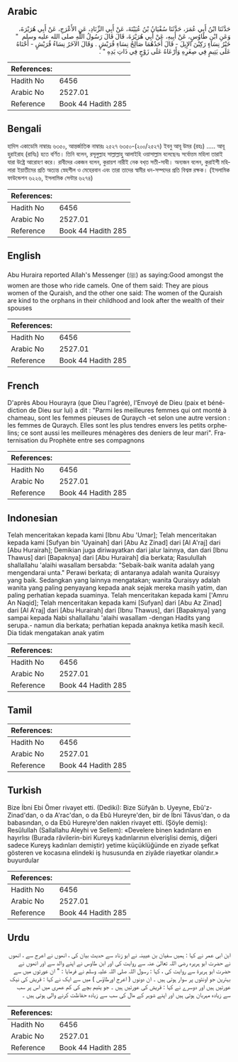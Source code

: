 ## Arabic


<div dir="rtl" lang="ar" style={{fontSize:'larger',backgroundColor:'#f8f9fa',padding:20}}>
حَدَّثَنَا ابْنُ أَبِي عُمَرَ، حَدَّثَنَا سُفْيَانُ بْنُ عُيَيْنَةَ، عَنْ أَبِي الزِّنَادِ، عَنِ الأَعْرَجِ، عَنْ أَبِي هُرَيْرَةَ، وَعَنِ ابْنِ طَاوُسٍ، عَنْ أَبِيهِ، عَنْ أَبِي هُرَيْرَةَ، قَالَ قَالَ رَسُولُ اللَّهِ صلى الله عليه وسلم ‏ "‏ خَيْرُ نِسَاءٍ رَكِبْنَ الإِبِلَ - قَالَ أَحَدُهُمَا صَالِحُ نِسَاءِ قُرَيْشٍ ‏.‏ وَقَالَ الآخَرُ نِسَاءُ قُرَيْشٍ - أَحْنَاهُ عَلَى يَتِيمٍ فِي صِغَرِهِ وَأَرْعَاهُ عَلَى زَوْجٍ فِي ذَاتِ يَدِهِ ‏"‏ ‏.‏
</div>
<div style={{backgroundColor:'#f8f9fa',padding:20, marginBottom: 10}}><table> <thead> <tr> <th>References:</th> <th></th> </tr> </thead> <tbody><tr><td>Hadith No</td><td>6456</td></tr><tr><td>Arabic No</td><td>2527.01</td></tr><tr><td>Reference</td><td>Book 44 Hadith 285</td></tr></tbody></table></div>

## Bengali


<div dir="ltr" lang="bn" style={{fontSize:'larger',backgroundColor:'#f8f9fa',padding:20}}>
হাদিস একাডেমি নাম্বারঃ ৬৩৫০, আন্তর্জাতিক নাম্বারঃ ২৫২৭ ৬৩৫০-(২০০/২৫২৭) ইবনু আবূ উমর (রহঃ) ..... আবূ হুরাইরাহ (রাযিঃ) হতে বর্ণিত। তিনি বলেন, রসূলুল্লাহ সাল্লাল্লাহু আলাইহি ওয়াসাল্লাম বলেছেনঃ সর্বোত্তম মহিলা তারাই যারা উষ্ট্রে আরোহণ করে। রাবীদের একজন বলেন, কুরায়শ নারীই নেক বখ্‌ত সতী-সাধী। অন্যজন বলেন, কুরাইশী মহিলারা ইয়াতীমের প্রতি অত্যন্ত স্নেহশীল ও মেহেরবান এবং তারা তাদের স্বামীর ধন-সম্পদের প্রতি বিশ্বস্ত রক্ষক। (ইসলামিক ফাউন্ডেশন ৬২২৬, ইসলামিক সেন্টার ৬২৭৪)
</div>
<div style={{backgroundColor:'#f8f9fa',padding:20, marginBottom: 10}}><table> <thead> <tr> <th>References:</th> <th></th> </tr> </thead> <tbody><tr><td>Hadith No</td><td>6456</td></tr><tr><td>Arabic No</td><td>2527.01</td></tr><tr><td>Reference</td><td>Book 44 Hadith 285</td></tr></tbody></table></div>

## English


<div dir="ltr" lang="en" style={{fontSize:'larger',backgroundColor:'#f8f9fa',padding:20}}>
Abu Huraira reported Allah's Messenger (ﷺ) as saying:Good amongst the women are those who ride camels. One of them said: They are pious women of the Quraish, and the other one said: The women of the Quraish are kind to the orphans in their childhood and look after the wealth of their spouses
</div>
<div style={{backgroundColor:'#f8f9fa',padding:20, marginBottom: 10}}><table> <thead> <tr> <th>References:</th> <th></th> </tr> </thead> <tbody><tr><td>Hadith No</td><td>6456</td></tr><tr><td>Arabic No</td><td>2527.01</td></tr><tr><td>Reference</td><td>Book 44 Hadith 285</td></tr></tbody></table></div>

## French


<div dir="ltr" lang="fr" style={{fontSize:'larger',backgroundColor:'#f8f9fa',padding:20}}>
D'après Abou Hourayra (que Dieu l'agrée), l'Envoyé de Dieu (paix et bénédiction de Dieu sur lui) a dit : "Parmi les meilleures femmes qui ont monté à chameau, sont les femmes pieuses de Quraych -et selon une autre version : les femmes de Quraych. Elles sont les plus tendres envers les petits orphelins; ce sont aussi les meilleures ménagères des deniers de leur mari". Fraternisation du Prophète entre ses compagnons
</div>
<div style={{backgroundColor:'#f8f9fa',padding:20, marginBottom: 10}}><table> <thead> <tr> <th>References:</th> <th></th> </tr> </thead> <tbody><tr><td>Hadith No</td><td>6456</td></tr><tr><td>Arabic No</td><td>2527.01</td></tr><tr><td>Reference</td><td>Book 44 Hadith 285</td></tr></tbody></table></div>

## Indonesian


<div dir="ltr" lang="id" style={{fontSize:'larger',backgroundColor:'#f8f9fa',padding:20}}>
Telah menceritakan kepada kami [Ibnu Abu 'Umar]; Telah menceritakan kepada kami [Sufyan bin 'Uyainah] dari [Abu Az Zinad] dari [Al A'raj] dari [Abu Hurairah]; Demikian juga diriwayatkan dari jalur lainnya, dan dari [Ibnu Thawus] dari [Bapaknya] dari [Abu Hurairah] dia berkata; Rasulullah shallallahu 'alaihi wasallam bersabda: "Sebaik-baik wanita adalah yang mengendarai unta." Perawi berkata; di antaranya adalah wanita Quraisyy yang baik. Sedangkan yang lainnya mengatakan; wanita Quraisyy adalah wanita yang paling penyayang kepada anak sejak mereka masih yatim, dan paling perhatian kepada suaminya. Telah menceritakan kepada kami ['Amru An Naqid]; Telah menceritakan kepada kami [Sufyan] dari [Abu Az Zinad] dari [Al A'raj] dari [Abu Hurairah] dari [Ibnu Thawus], dari [Bapaknya] yang sampai kepada Nabi shallallahu 'alaihi wasallam -dengan Hadits yang serupa.- namun dia berkata; perhatian kepada anaknya ketika masih kecil. Dia tidak mengatakan anak yatim
</div>
<div style={{backgroundColor:'#f8f9fa',padding:20, marginBottom: 10}}><table> <thead> <tr> <th>References:</th> <th></th> </tr> </thead> <tbody><tr><td>Hadith No</td><td>6456</td></tr><tr><td>Arabic No</td><td>2527.01</td></tr><tr><td>Reference</td><td>Book 44 Hadith 285</td></tr></tbody></table></div>

## Tamil


<div dir="ltr" lang="ta" style={{fontSize:'larger',backgroundColor:'#f8f9fa',padding:20}}>

</div>
<div style={{backgroundColor:'#f8f9fa',padding:20, marginBottom: 10}}><table> <thead> <tr> <th>References:</th> <th></th> </tr> </thead> <tbody><tr><td>Hadith No</td><td>6456</td></tr><tr><td>Arabic No</td><td>2527.01</td></tr><tr><td>Reference</td><td>Book 44 Hadith 285</td></tr></tbody></table></div>

## Turkish


<div dir="ltr" lang="tr" style={{fontSize:'larger',backgroundColor:'#f8f9fa',padding:20}}>
Bize İbni Ebi Ömer rivayet etti. (Dediki): Bize Süfyân b. Uyeyne, Ebû'z-Zinad'dan, o da A'rac'dan, o da Ebû Hureyre'den, bir de İbni Tâvus'dan, o da babasından, o da Ebû Hureyre'den naklen rivayet etti. (Şöyle demiş): Resûlullah (Sallallahu Aleyhi ve Sellem): «Develere binen kadınların en hayırlısı (Burada râvilerin-biri Kureyş kadınlarının elverişlisi demiş, diğeri sadece Kureyş kadınları demiştir) yetime küçüklüğünde en ziyade şefkat gösteren ve kocasına elindeki iş hususunda en ziyâde riayetkar olandır.» buyurdular
</div>
<div style={{backgroundColor:'#f8f9fa',padding:20, marginBottom: 10}}><table> <thead> <tr> <th>References:</th> <th></th> </tr> </thead> <tbody><tr><td>Hadith No</td><td>6456</td></tr><tr><td>Arabic No</td><td>2527.01</td></tr><tr><td>Reference</td><td>Book 44 Hadith 285</td></tr></tbody></table></div>

## Urdu


<div dir="rtl" lang="ur" style={{fontSize:'larger',backgroundColor:'#f8f9fa',padding:20}}>
ابن ابی عمر نے کہا : ہمیں سفیان بن عیینہ نے ابو زناد سے حدیث بیان کی ، انھوں نے اعرج سے ، انھوں نے حضرت ابو ہریرہ رضی اللہ تعالیٰ عنہ سے روایت کی اور ابن طاوس نے اپنے والد سے اور انھوں نے حضرت ابو ہریرۃ سے روایت کی ، کہا : رسول اللہ صلی اللہ علیہ وسلم نے فرمایا : " ان عورتوں میں سے بہترین جو اونٹوں پر سوار ہوتی ہیں ۔ ان دونوں ( اعرج اورطاؤس ) میں سے ایک نے کہا : قریش کی نیک عورتیں ہیں اور دوسرے نے کہا : قریش کی عورتیں ہیں ۔ جو یتیم بچے کی کم عمری میں اس پر سب سے زیادہ مہربان ہوتی ہیں اور اپنے شوہر کے مال کی سب سے زیادہ حفاظت کرنے والی ہوتی ہیں ۔
</div>
<div style={{backgroundColor:'#f8f9fa',padding:20, marginBottom: 10}}><table> <thead> <tr> <th>References:</th> <th></th> </tr> </thead> <tbody><tr><td>Hadith No</td><td>6456</td></tr><tr><td>Arabic No</td><td>2527.01</td></tr><tr><td>Reference</td><td>Book 44 Hadith 285</td></tr></tbody></table></div>